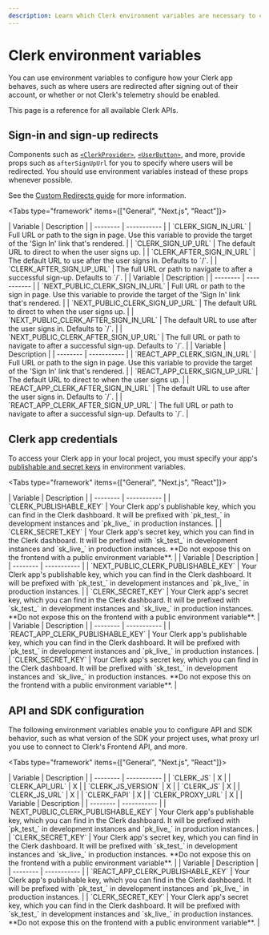 ```yaml
---
description: Learn which Clerk environment variables are necessary to configure your projects.
---
```


# Clerk environment variables

You can use environment variables to configure how your Clerk app behaves, such as where users are redirected after signing out of their account, or whether or not Clerk's telemetry should be enabled.

This page is a reference for all available Clerk APIs.

## Sign-in and sign-up redirects

Components such as [`<ClerkProvider>`](), [`<UserButton>`](), and more, provide props such as `afterSignUpUrl` for you to specify where users will be redirected. You should use environment variables instead of these props whenever possible.

See the [Custom Redirects guide]() for more information.

<Tabs type="framework" items={["General", "Next.js", "React"]}>

  <Tab>
  | Variable | Description |
  | -------- | ----------- |
  | `CLERK_SIGN_IN_URL` | Full URL or path to the sign in page. Use this variable to provide the target of the 'Sign In' link that's rendered. |
  | `CLERK_SIGN_UP_URL` | The default URL to direct to when the user signs up. |
  | `CLERK_AFTER_SIGN_IN_URL` | The default URL to use after the user signs in. Defaults to `/`. |
  | `CLERK_AFTER_SIGN_UP_URL` | The full URL or path to navigate to after a successful sign-up. Defaults to `/`. |
  </Tab>
  <Tab>
  | Variable | Description |
  | -------- | ----------- |
  | `NEXT_PUBLIC_CLERK_SIGN_IN_URL` | Full URL or path to the sign in page. Use this variable to provide the target of the 'Sign In' link that's rendered. |
  | `NEXT_PUBLIC_CLERK_SIGN_UP_URL` | The default URL to direct to when the user signs up. |
  | `NEXT_PUBLIC_CLERK_AFTER_SIGN_IN_URL` | The default URL to use after the user signs in. Defaults to `/`. |
  | `NEXT_PUBLIC_CLERK_AFTER_SIGN_UP_URL` | The full URL or path to navigate to after a successful sign-up. Defaults to `/`. |
  </Tab>
  <Tab>
  | Variable | Description |
  | -------- | ----------- |
  | `REACT_APP_CLERK_SIGN_IN_URL` | Full URL or path to the sign in page. Use this variable to provide the target of the 'Sign In' link that's rendered. |
  | `REACT_APP_CLERK_SIGN_UP_URL` | The default URL to direct to when the user signs up. |
  | `REACT_APP_CLERK_AFTER_SIGN_IN_URL` | The default URL to use after the user signs in. Defaults to `/`. |
  | `REACT_APP_CLERK_AFTER_SIGN_UP_URL` | The full URL or path to navigate to after a successful sign-up. Defaults to `/`. |
  </Tab>

</Tabs>

## Clerk app credentials

To access your Clerk app in your local project, you must specify your app's [publishable and secret keys](/docs/upgrade-guides/api-keys#publishable-and-secret-keys) in environment variables.

<Tabs type="framework" items={["General", "Next.js", "React"]}>

  <Tab>
  | Variable | Description |
  | -------- | ----------- |
  | `CLERK_PUBLISHABLE_KEY` | Your Clerk app's publishable key, which you can find in the Clerk dashboard. It will be prefixed with `pk_test_` in development instances and `pk_live_` in production instances. |
  | `CLERK_SECRET_KEY` | Your Clerk app's secret key, which you can find in the Clerk dashboard. It will be prefixed with `sk_test_` in development instances and `sk_live_` in production instances. **Do not expose this on the frontend with a public environment variable**. |
  </Tab>
  <Tab>
  | Variable | Description |
  | -------- | ----------- |
  | `NEXT_PUBLIC_CLERK_PUBLISHABLE_KEY` | Your Clerk app's publishable key, which you can find in the Clerk dashboard. It will be prefixed with `pk_test_` in development instances and `pk_live_` in production instances. |
  | `CLERK_SECRET_KEY` | Your Clerk app's secret key, which you can find in the Clerk dashboard. It will be prefixed with `sk_test_` in development instances and `sk_live_` in production instances. **Do not expose this on the frontend with a public environment variable**. |
  </Tab>
  <Tab>
  | Variable | Description |
  | -------- | ----------- |
  | `REACT_APP_CLERK_PUBLISHABLE_KEY` | Your Clerk app's publishable key, which you can find in the Clerk dashboard. It will be prefixed with `pk_test_` in development instances and `pk_live_` in production instances. |
  | `CLERK_SECRET_KEY` | Your Clerk app's secret key, which you can find in the Clerk dashboard. It will be prefixed with `sk_test_` in development instances and `sk_live_` in production instances. **Do not expose this on the frontend with a public environment variable**. |
  </Tab>

</Tabs>

## API and SDK configuration

The following environment variables enable you to configure API and SDK behavior, such as what version of the SDK your project uses, what proxy url you use to connect to Clerk's Frontend API, and more. 

<Tabs type="framework" items={["General", "Next.js", "React"]}>

  <Tab>
  | Variable | Description |
  | -------- | ----------- |
  | `CLERK_JS` | X |
  | `CLERK_API_URL` | X |
  | `CLERK_JS_VERSION` | X |
  | `CLERK_JS` | X |
  | `CLERK_JS_URL` | X |
  | `CLERK_FAPI` | X |
  | `CLERK_PROXY_URL` | X |
  </Tab>
  <Tab>
  | Variable | Description |
  | -------- | ----------- |
  | `NEXT_PUBLIC_CLERK_PUBLISHABLE_KEY` | Your Clerk app's publishable key, which you can find in the Clerk dashboard. It will be prefixed with `pk_test_` in development instances and `pk_live_` in production instances. |
  | `CLERK_SECRET_KEY` | Your Clerk app's secret key, which you can find in the Clerk dashboard. It will be prefixed with `sk_test_` in development instances and `sk_live_` in production instances. **Do not expose this on the frontend with a public environment variable**. |
  </Tab>
  <Tab>
  | Variable | Description |
  | -------- | ----------- |
  | `REACT_APP_CLERK_PUBLISHABLE_KEY` | Your Clerk app's publishable key, which you can find in the Clerk dashboard. It will be prefixed with `pk_test_` in development instances and `pk_live_` in production instances. |
  | `CLERK_SECRET_KEY` | Your Clerk app's secret key, which you can find in the Clerk dashboard. It will be prefixed with `sk_test_` in development instances and `sk_live_` in production instances. **Do not expose this on the frontend with a public environment variable**. |
  </Tab>

</Tabs>






